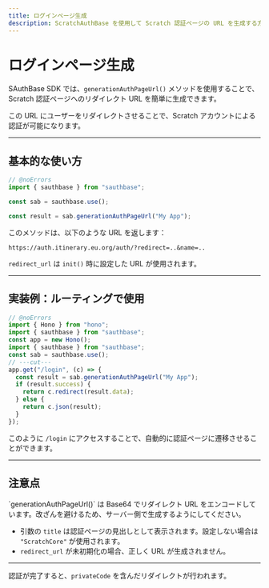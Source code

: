 ```yaml
---
title: ログインページ生成
description: ScratchAuthBase を使用して Scratch 認証ページの URL を生成する方法を説明します。
---
```



# ログインページ生成

SAuthBase SDK では、`generationAuthPageUrl()` メソッドを使用することで、Scratch 認証ページへのリダイレクト URL を簡単に生成できます。

この URL にユーザーをリダイレクトさせることで、Scratch アカウントによる認証が可能になります。

---

## 基本的な使い方

```ts filename="src/index.ts" showLineNumbers twoslash
// @noErrors
import { sauthbase } from "sauthbase";

const sab = sauthbase.use();

const result = sab.generationAuthPageUrl("My App");
```

このメソッドは、以下のような URL を返します：

`https://auth.itinerary.eu.org/auth/?redirect=..&name=..`

`redirect_url` は `init()` 時に設定した URL が使用されます。

---

## 実装例：ルーティングで使用

```ts filename="src/index.ts" showLineNumbers twoslash
// @noErrors
import { Hono } from "hono";
import { sauthbase } from "sauthbase";
const app = new Hono();
import { sauthbase } from "sauthbase";
const sab = sauthbase.use();
// ---cut---
app.get("/login", (c) => {
  const result = sab.generationAuthPageUrl("My App");
  if (result.success) {
    return c.redirect(result.data);
  } else {
    return c.json(result);
  }
});
```

このように `/login` にアクセスすることで、自動的に認証ページに遷移させることができます。

---

## 注意点

<Callout type="info">
  `generationAuthPageUrl()` は Base64 でリダイレクト URL をエンコードしています。改ざんを避けるため、サーバー側で生成するようにしてください。
</Callout>

- 引数の `title` は認証ページの見出しとして表示されます。設定しない場合は `"ScratchCore"` が使用されます。
- `redirect_url` が未初期化の場合、正しく URL が生成されません。

---

認証が完了すると、`privateCode` を含んだリダイレクトが行われます。  
